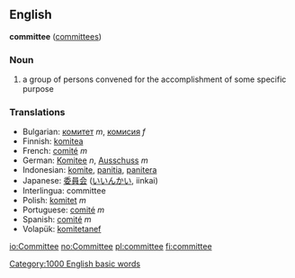 ==English==
'''committee''' ([[committees]])
===Noun===
# a group of persons convened for the accomplishment of some specific purpose

=== Translations ===
*Bulgarian: [[комитет]] ''m'', [[комисия]] ''f''
*Finnish: [[komitea]]
*French: [[comité]] ''m''
*German: [[Komitee]] ''n'', [[Ausschuss]] ''m''
*Indonesian: [[komite]], [[panitia]], [[panitera]]
*Japanese: [[委員会]] ([[いいんかい]], iinkai)
*Interlingua: committee
*Polish: [[komitet]] ''m''
*Portuguese: [[comité]] ''m''
*Spanish: [[comité]] ''m''
*Volapük: [[komitetanef]]

[[Category:1000 English basic words]]
[[io:Committee]]
[[no:Committee]]
[[pl:committee]]
[[fi:committee]]